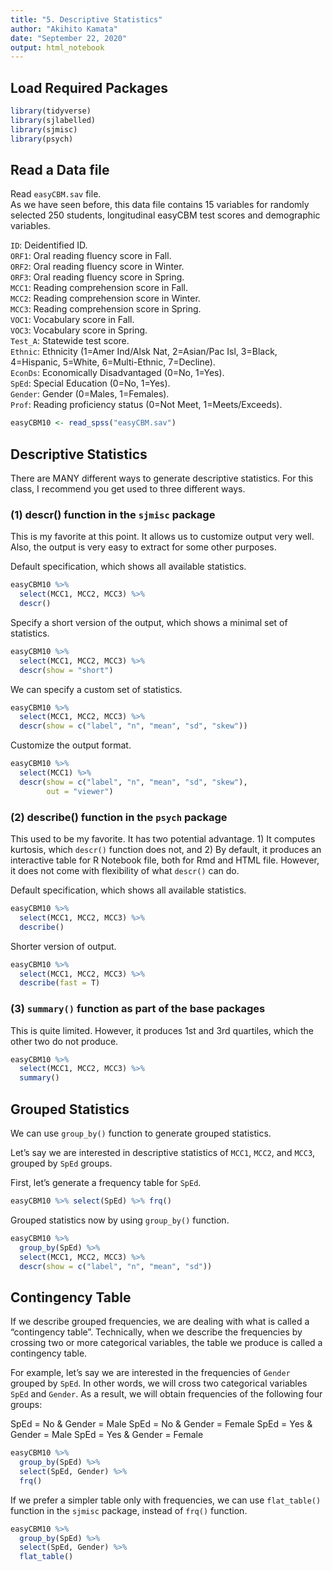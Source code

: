 ---
title: "5. Descriptive Statistics"
author: "Akihito Kamata"
date: "September 22, 2020"
output: html_notebook
---

## Load Required Packages
```{r message=F}
library(tidyverse)
library(sjlabelled)
library(sjmisc)
library(psych)
```

## Read a Data file
Read `easyCBM.sav` file.  
As we have seen before, this data file contains 15 variables for randomly selected 250 students, longitudinal easyCBM test scores and demographic variables.

`ID`: Deidentified ID.  
`ORF1`: Oral reading fluency score in Fall.  
`ORF2`: Oral reading fluency score in Winter.  
`ORF3`: Oral reading fluency score in Spring.  
`MCC1`: Reading comprehension score in Fall.  
`MCC2`: Reading comprehension score in Winter.  
`MCC3`: Reading comprehension score in Spring.  
`VOC1`: Vocabulary score in Fall.  
`VOC3`: Vocabulary score in Spring.  
`Test_A`: Statewide test score.  
`Ethnic`: Ethnicity (1=Amer Ind/Alsk Nat, 2=Asian/Pac Isl, 3=Black, 4=Hispanic, 5=White, 6=Multi-Ethnic, 7=Decline).  
`EconDs`: Economically Disadvantaged (0=No, 1=Yes).  
`SpEd`: Special Education (0=No, 1=Yes).  
`Gender`: Gender (0=Males, 1=Females).  
`Prof`: Reading proficiency status (0=Not Meet, 1=Meets/Exceeds).  

```{r}
easyCBM10 <- read_spss("easyCBM.sav")
```

## Descriptive Statistics
There are MANY different ways to generate descriptive statistics. For this class, I recommend you get used to three different ways.

### (1) descr() function in the `sjmisc` package
This is my favorite at this point. It allows us to customize output very well. Also, the output is very easy to extract for some other purposes.  

Default specification, which shows all available statistics.
```{r}
easyCBM10 %>% 
  select(MCC1, MCC2, MCC3) %>% 
  descr()
```
Specify a short version of the output, which shows a minimal set of statistics.
```{r}
easyCBM10 %>% 
  select(MCC1, MCC2, MCC3) %>% 
  descr(show = "short")
```
We can specify a custom set of statistics.
```{r}
easyCBM10 %>% 
  select(MCC1, MCC2, MCC3) %>% 
  descr(show = c("label", "n", "mean", "sd", "skew"))
```
Customize the output format.
```{r}
easyCBM10 %>% 
  select(MCC1) %>% 
  descr(show = c("label", "n", "mean", "sd", "skew"),
        out = "viewer")
```

### (2) describe() function in the `psych` package
This used to be my favorite. It has two potential advantage. 1) It computes kurtosis, which `descr()` function does not, and 2) By default, it produces an interactive table for R Notebook file, both for Rmd and HTML file. However, it does not come with flexibility of what `descr()` can do.  

Default specification, which shows all available statistics.  
```{r}
easyCBM10 %>% 
  select(MCC1, MCC2, MCC3) %>% 
  describe()
```
Shorter version of output.
```{r}
easyCBM10 %>% 
  select(MCC1, MCC2, MCC3) %>% 
  describe(fast = T)
```

### (3) `summary()` function as part of the base packages
This is quite limited. However, it produces 1st and 3rd quartiles, which the other two do not produce.  

```{r}
easyCBM10 %>% 
  select(MCC1, MCC2, MCC3) %>% 
  summary()
```

## Grouped Statistics
We can use `group_by()` function to generate grouped statistics.  

Let's say we are interested in descriptive statistics of `MCC1`, `MCC2`, and `MCC3`, grouped by `SpEd` groups.  

First, let's generate a frequency table for `SpEd`.  
```{r}
easyCBM10 %>% select(SpEd) %>% frq()
```

Grouped statistics now by using `group_by()` function.
```{r}
easyCBM10 %>% 
  group_by(SpEd) %>% 
  select(MCC1, MCC2, MCC3) %>% 
  descr(show = c("label", "n", "mean", "sd"))
```

## Contingency Table
If we describe grouped frequencies, we are dealing with what is called a "contingency table". Technically, when we describe the frequencies by crossing two or more categorical variables, the table we produce is called a contingency table.  

For example, let's say we are interested in the frequencies of `Gender` grouped by `SpEd`. In other words, we will cross two categorical variables `SpEd` and `Gender`. As a result, we will obtain frequencies of the following four groups:  

SpEd = No & Gender = Male
SpEd = No & Gender = Female
SpEd = Yes & Gender = Male
SpEd = Yes & Gender = Female

```{r}
easyCBM10 %>% 
  group_by(SpEd) %>% 
  select(SpEd, Gender) %>% 
  frq()
```

If we prefer a simpler table only with frequencies, we can use `flat_table()` function in the `sjmisc` package, instead of `frq()` function.

```{r}
easyCBM10 %>% 
  group_by(SpEd) %>% 
  select(SpEd, Gender) %>% 
  flat_table()
```

